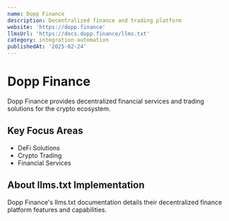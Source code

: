 ```yaml
---
name: Dopp Finance
description: Decentralized finance and trading platform
website: 'https://dopp.finance'
llmsUrl: 'https://docs.dopp.finance/llms.txt'
category: integration-automation
publishedAt: '2025-02-24'
---
```


# Dopp Finance

Dopp Finance provides decentralized financial services and trading solutions for the crypto ecosystem.

## Key Focus Areas

- DeFi Solutions
- Crypto Trading
- Financial Services

## About llms.txt Implementation

Dopp Finance's llms.txt documentation details their decentralized finance platform features and capabilities.
